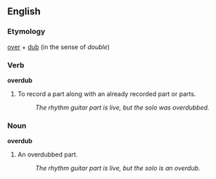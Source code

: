 ==English==

===Etymology===
[[over]] + [[dub]] (in the sense of ''double'')

===Verb===
'''overdub'''

# {{soundeng}} To record a part along with an already recorded part or parts.
#: ''The rhythm guitar part is live, but the solo was overdubbed.''

===Noun===
'''overdub'''

# {{soundeng}} An overdubbed part.
#: ''The rhythm guitar part is live, but the solo is an overdub.''